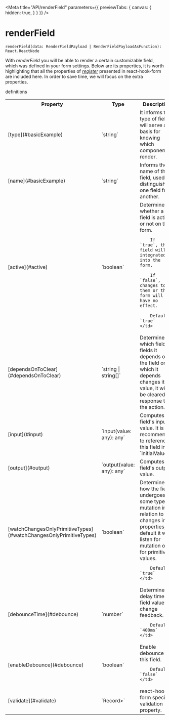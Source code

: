 
<Meta 
    title="API/renderField" 
    parameters={{
        previewTabs: {
            canvas: {
                hidden: true,
            }
        }
    }}
/>

<style>{`
  table tr td:nth-child(2) code {max-width: 400px}
`}</style>

# renderField
`renderField(data: RenderFieldPayload | RenderFieldPayloadAsFunction): React.ReactNode`

With *renderField* you will be able to render a certain customizable field, which was defined in your form settings.
Below are its properties, it is worth highlighting that all the properties of *[register](https://react-hook-form.com/docs/useNiceForm/register)* presented in react-hook-form
are included here. In order to save time, we will focus on the extra properties.

<div className="subheading">
    definitions
</div>
<table>
  <tr>
    <th>Property</th>
    <th>Type</th>
    <th>Description</th>
  </tr>
  <tr>
    <td>[type](#basicExample)<span className='required'/></td>
    <td>`string`</td>
    <td>
        It informs the type of field, it will serve as a basis for knowing which component to render.
    </td>
  </tr>
  <tr>
    <td>[name](#basicExample)<span className='required'/></td>
    <td>`string`</td>
    <td>
        Informs the name of the field, used to distinguish one field from another.
    </td>
  </tr>
  <tr>
    <td>[active](#active)</td>
    <td>`boolean`</td>
    <td>
        Determines whether a field is active or not on the form.

        If `true`, the field will be integrated into the form.

        If `false`, changes to them or the form will have no effect.

        Default: `true`
    </td>
  </tr>
  <tr>
    <td>[dependsOnToClear](#dependsOnToClear)</td>
    <td>`string | string[]`</td>
    <td>
        Determines which field or fields it depends on. 
        If the field on which it depends changes its value, 
        it will be cleared in response to the action.
    </td>
  </tr>
  <tr>
    <td>[input](#input)</td>
    <td>`input(value: any): any`</td>
    <td>
        Computes the field's input value. It is recommended to reference this field in `initialValues`.
    </td>
  </tr>
  <tr>
    <td>[output](#output)</td>
    <td>`output(value: any): any`</td>
    <td>
        Computes the field's output value.
    </td>
  </tr>
  <tr>
    <td>[watchChangesOnlyPrimitiveTypes](#watchChangesOnlyPrimitiveTypes)</td>
    <td>`boolean`</td>
    <td>
        Determines how the field undergoes some type of mutation in relation to changes in its properties, by default it will listen for mutation only for primitive values.
      
        Default `true`
    </td>
  </tr>
  <tr>
    <td>[debounceTime](#debounce)</td>
    <td>`number`</td>
    <td>
        Determines a delay time for field value change feedback.
        
        Default: `400ms`
    </td>
  </tr>
  <tr>
    <td>[enableDebounce](#debounce)</td>
    <td>`boolean`</td>
    <td>
        Enable debounce for this field.
        
        Default: `false`
    </td>
  </tr>
  <tr>
    <td>[validate](#validate)</td>
    <td>`Record<string, Validate<any, FieldValues>>`</td>
    <td>
        react-hook-form specific validation property.
    </td>
  </tr>
</table>

<BasicExample/>
<Active/>
<DependsOn/>
<InputOutput/>
<Debounce/>
<RenderAsCallback/>
<Validate/>
<RenderNode/>
<Memoization/>